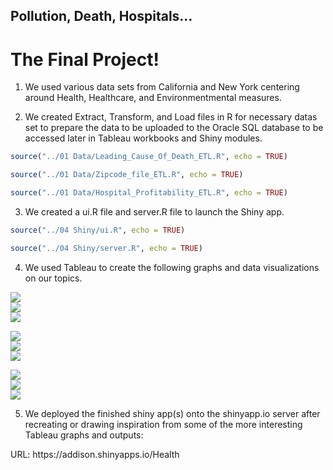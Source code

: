 ## Pollution, Death, Hospitals...
# The Final Project!

1) We used various data sets from California and New York centering around Health, Healthcare, and Environmentmental measures.

2) We created Extract, Transform, and Load files in R for necessary datas set to prepare the data to be uploaded to the Oracle SQL database to be accessed later in Tableau workbooks and Shiny modules.

```r
source("../01 Data/Leading_Cause_Of_Death_ETL.R", echo = TRUE)
```

```r
source("../01 Data/Zipcode_file_ETL.R", echo = TRUE)
```

```r
source("../01 Data/Hospital_Profitability_ETL.R", echo = TRUE)
```

3) We created a ui.R file and server.R file to launch the Shiny app.

```r
source("../04 Shiny/ui.R", echo = TRUE)
```

```r
source("../04 Shiny/server.R", echo = TRUE)
```

4) We used Tableau to create the following graphs and data visualizations on our topics.

![](./HCause_Of_Death_For_Los_Angeles_Bar_Chart.png)  
![](./Cause_Of_Death_For_Los_Angeles_Crosstab.png)  
![](./Average_Income_for_regions_of_california.png)  

![](./HospitalProfitability1.jpg)  
![](./HospitalProfitability2.jpg)  
![](./HospitalProfitability3.jpg)  

![](./Air_Quality_changes.png)  
![](./NO2_in_NYC.png)  
![](./O3_ED_visits_and_Hospitalizations.png)  

5) We deployed the finished shiny app(s) onto the shinyapp.io server after recreating or drawing inspiration from some of the more interesting Tableau graphs and outputs:

URL: https://addison.shinyapps.io/Health